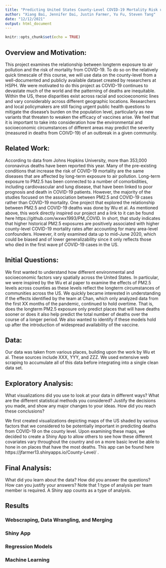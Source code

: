 ```yaml
---
title: "Predicting United States County-Level COVID-19 Mortality Risk using Environmental, Behavioral, and Socioeconomic Factors"
author: "Xiang Bai, Jennifer Dai, Justin Farmer, Yu Fu, Steven Tang"
date: "12/12/2021"
output: html_document
---
```


```r
knitr::opts_chunk$set(echo = TRUE)
```

## Overview and Motivation: 
This project examines the relationship between longterm exposure to air pollution and the risk of mortality from COVID-19. To do so on the relatively quick timescale of this course, we will use data on the county-level from a well-documented and publicly available dataset created by researchers at HSPH. We were motivated to do this project as COVID-19 continues to devastate much of the world and the patterning of deaths are inequitable. Within the US, these disparities exist across racial and socioeconomic lines and vary considerably across different geographic locations. Researchers and local policymakers are still facing urgent public health questions to mitigate the disease’s burden on the population level, particularly as new variants that threaten to weaken the efficacy of vaccines arise. We feel that it is important to take into consideration how the environmental and socioeconomic circumstances of different areas may predict the severity (measured in deaths from COIVD-19) of an outbreak in a given community. 


## Related Work: 
According to data from Johns Hopkins University, more than 353,000 coronavirus deaths have been reported this year. Many of the pre-existing conditions that increase the risk of COVID-19 mortality are the same diseases that are affected by long-term exposure to air pollution. Long-term exposure to PM2.5 has been connected to a number of comorbidities, including cardiovascular and lung disease, that have been linked to poor prognosis and death in COVID-19 patients. However, the majority of the studies focused on the association between PM2.5 and COVID-19 cases rather than COVID-19 mortality. One project that explored the relationship between PM2.5 and COVID-19 deaths was done by Wu et al. As mentioned above, this work directly inspired our project and a link to it can be found here https://github.com/wxwx1993/PM_COVID. In short, that study indicates that higher historical PM2.5 exposures are positively associated with higher county-level COVID-19 mortality rates after accounting for many area-level confounders. However, it only examined data up to mid-June 2020, which could be biased and of lower generalizability since it only reflects those who died in the first wave pf COVID-19 cases in the US. 

## Initial Questions: 
We first wanted to understand how different environmental and socioeconomic factors vary spatially across the United States. In particular, we were inspired by the Wu et al paper to examine the effects of PM2.5 levels across counties as these levels reflect the longterm circumstances of communities across the US. We quickly became interested in understanding if the effects identified by the team at Chan, which only analyzed data from the first XX months of the pandemic, continued to hold overtime. That is, does the longterm PM2.5 exposure only predict places that will have deaths sooner or does it also help predict the total number of deaths over the course of a longer period. We also wanted to identify if these models hold up after the introduction of widespread availability of the vaccine. 

## Data: 
Our data was taken from various places, building upon the work by Wu et al. These sources include XXX, YYY, and ZZZ. We used extensive web scraping to accumulate all of this data before integrating into a single clean data set. 

## Exploratory Analysis: 
What visualizations did you use to look at your data in different ways? What are the different statistical methods you considered? Justify the decisions you made, and show any major changes to your ideas. How did you reach these conclusions?

We first created visualizations depicting maps of the US shaded by various factors that we considered to be potentially important in predicting deaths from COVID-19 on the county level. Upon examining these maps, we decided to create a Shiny App to allow others to see how these different covariates vary throughout the country and on a more basic level be able to hone in on places that have the most deaths. This app can be found here https://jfarmer13.shinyapps.io/County-Level/ . 

## Final Analysis:
What did you learn about the data? How did you answer the questions? How can you justify your answers? Note that 1 type of analysis per team member is required. A Shiny app counts as a type of analysis.


## Results

### Webscraping, Data Wrangling, and Merging 

### Shiny App 

### Regression Models 

### Machine Learning 


